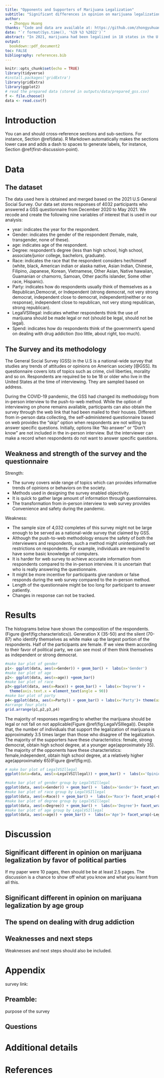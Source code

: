 ```yaml
---
title: "Opponents and Supporters of Marijuana Legalization"
subtitle: "Significant differences in opinion on marijuana legalization by age and political party"
author: 
  - Zhongyu Huang
thanks: "Code and data are available at: https://github.com/zhongyuhuang/GSS_Analysis.git"
date: "`r format(Sys.time(), '%19 %3 %2022')`"
abstract: "In 2021, marijuana had been legalized in 18 states in the U.S. However, the debate of the pros and cons for this legalization had never stopped. Who is supporting or not supporting? This paper aims to use the data collected from the U.S General Social Survey in 2021 to determine the characteristics differ between the supportors and opponents. Results have shown Significant differences among them by age and political party. "
output:
  bookdown::pdf_document2
toc: FALSE
bibliography: references.bib
---
```


```r
knitr::opts_chunk$set(echo = TRUE)
library(tidyverse)
#install.packages('gridExtra')
library(gridExtra)
library(ggplot2)
# read the prepared data (stored in outputs/data/prepared_gss.csv)
f <- file.choose()
data <- read.csv(f)
```

# Introduction

You can and should cross-reference sections and sub-sections. For instance, Section \@ref(data). R Markdown automatically makes the sections lower case and adds a dash to spaces to generate labels, for instance, Section \@ref(first-discussion-point). 



# Data

## The dataset

The data used here is obtained and merged based on the 2021 U.S General Social Survey. Our data set stores responses of 4032 participants who answered a GSS questionnaire from December 2020 to May 2021. We recode and create the following nine variables of interest that is used in our analysis:

- year: indicates the year for the respondent.
- Gender: indicates the gender of the respondent (female, male, transgender, none of these).
- age: indicates age of the respondent.
- Degree: respondent's degree (less than high school, high school, associate/junior college, bachelors, graduate).
- Race: indicates the race that the respondent considers her/himself (white, black, American indian or alaska native, Asian Indian, Chinese, Filipino, Japanese, Korean, Vietnamese, Other Asian, Native hawaiian, Guamanian or chamorro, Samoan, Other pacifis islander, Some other race, Hispanic).
- Party: indicates how do respondents usually think of themselves as a Republican,Democrat, or Independent (strong democrat, not very strong democrat, independent close to democrat, independent(neither or no response), independent close to republican, not very stong republican, strong republican).
- LegalVSIllegal: indicates whether respondents think the use of marijuana should be made legal or not (should be legal, should not be legal).
- Spend: indicates how do respondents think of the government's spend on dealing with drug addiction (too little, about right, too much).


## The Survey and its methodology

The General Social Survey (GSS) in the U.S is a national-wide survey that studies any trends of attitudes or opinions on American society [@GSS]. Its questionnaire covers lots of topics such as crime, civil liberties, morality and so on. Respondents are required be to be 18 or older who live in the United States at the time of interviewing. They are sampled based on address.

During the COVID-19 pandemic, the GSS had changed its methodology from in-person interview to the push-to-web method. While the option of interviewing on phone remains available, participants can also obtain the survey through the web link that had been mailed to their houses. Different from in-person data collecting, the self-administered questionnaire based on web provides the "skip" option when respondents are not willing to answer specific questions. Initially, options like "No answer" or "Don't know" are not included in the in-person interview. But the interviewer can make a record when respondents do not want to answer specific questions.   

## Weakness and strength of the survey and the questionnaire

Strength:

- The survey covers wide range of topics which can provides informative trends of opinions or behaviors on the society.
- Methods used in designing the survey enabled objectivity.
- It is quick to gather large amount of information through questionnaires.
- The transformation from in-person interview to web survey provides Convenience and safety during the pandemic. 


Weakness:

- The sample size of 4,032 completes of this survey might not be large enough to be served as a national-wide survey that claimed by GSS.
- Although the push-to-web methodology ensure the safety of both the interviewers and respondents, such a method might unintentionally set restrictions on respondents. For example, individuals are required to have some basic knowledge of computers.
- It is harder for web survey to achieve accurate information from respondents compared to the in-person interview. It is uncertain that who is really answering the questionnaire.
- It might be more incentive for participants give random or false responds during the web survey compared to the in-person method.
- Length of the questionnaire might be too long for participant to answer patiently.
- Changes in response can not be tracked.



# Results

The histograms below have shown the composition of the respondents. (Figure \@ref(fig:characteristics)). Generation X (35-50) and the silent (70-87) who identify themselves as white make up the largest portion of the respondents. Half of the participants are female. If we view them according to their favor of political party, we can see most of them think themselves as independent or strong democrat. 


```r
#make bar plot of gender
p1<- ggplot(data, aes(x=Gender)) + geom_bar() +  labs(x='Gender')
#make bar plot of age
p2<- ggplot(data, aes(x=age)) +geom_bar()
#make bar plot of race
p3<-ggplot(data, aes(x=Race)) + geom_bar() +  labs(x='Degree') +
  theme(axis.text.x = element_text(angle = 90))
#make bar plot of party
p4<-ggplot(data, aes(x=Party)) + geom_bar() + labs(x='Party')+ theme(axis.text.x = element_text(angle = 90))
#arrange four plots
grid.arrange(p1,p2,p3,p4)
```


The majority of responses regarding to whether the marijuana should be legal or not fall on not applicable(Figure \@ref(fig:LegalVSIllegal)). Despite that, the number of individuals that support the legalization of marijuana is approximately 3.5 times larger than those who disagree of the legalization. The majority of the supporters have these characteristics: female, strong democrat, obtain high school degree, at a younger age(approximately 35). The majority of the opponents have these characteristics: female,independent, obtain high school degree, at a relatively higher age(approximately 65)(Figure \@ref(fig:m)). 


```r
# make bar plot of LegalVSIllegal
ggplot(data=data, aes(x=LegalVSIllegal)) + geom_bar() +  labs(x='Opinions on legalization of marijuana')
```


```r

#make bar plot of gender group by LegalVSIllegal
ggplot(data, aes(x=Gender)) + geom_bar() +  labs(x='Gender')+ facet_wrap(~LegalVSIllegal)
#make bar plot of race group by LegalVSIllegal
ggplot(data, aes(x=Race)) + geom_bar() +  labs(x='Race')+ facet_wrap(~LegalVSIllegal)+ theme(axis.text.x = element_text(angle = 90))
#make bar plot of degree group by LegalVSIllegal
ggplot(data, aes(x=Degree)) + geom_bar() +  labs(x='Degree')+ facet_wrap(~LegalVSIllegal)+ theme(axis.text.x = element_text(angle = 90))
#make bar plot of age group by LegalVSIllegal
ggplot(data, aes(x=age)) + geom_bar() +  labs(x='Age')+ facet_wrap(~LegalVSIllegal)

```


# Discussion

## Significant different in opinion on marijuana legalization by favor of political parties

If my paper were 10 pages, then should be be at least 2.5 pages. The discussion is a chance to show off what you know and what you learnt from all this. 

## Significant different in opinion on marijuana legalization by age group

## The spend on dealing with drug addiction

## Weaknesses and next steps

Weaknesses and next steps should also be included.

\newpage

\appendix

# Appendix {-}
survey link:

## Preamble:

purpose of the survey

## Questions


# Additional details


\newpage


# References



